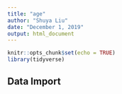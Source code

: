 ```yaml
---
title: "age"
author: "Shuya Liu"
date: "December 1, 2019"
output: html_document
---
```


```r
knitr::opts_chunk$set(echo = TRUE)
library(tidyverse)
```

Data Import
---

```r
```
